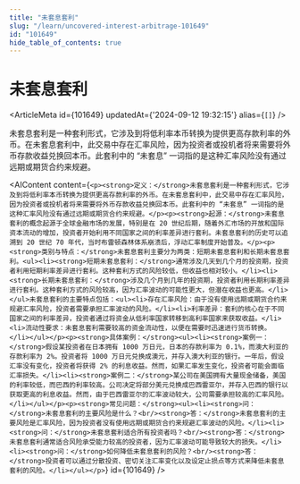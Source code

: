 ```yaml
---
title: "未套息套利"
slug: "/learn/uncovered-interest-arbitrage-101649"
id: "101649"
hide_table_of_contents: true
---
```



# 未套息套利

<ArticleMeta id={101649} updatedAt={'2024-09-12 19:32:15'} alias={`[]`} />
<div className='border-solid border-b border-t-0 my-4 border-[var(--ifm-color-gray-300)]' />

未套息套利是一种套利形式，它涉及到将低利率本币转换为提供更高存款利率的外币。在未套息套利中，此交易中存在汇率风险，因为投资者或投机者将来需要将外币存款收益兑换回本币。此套利中的 “未套息” 一词指的是这种汇率风险没有通过远期或期货合约来规避。

<AIContent content={`<p><strong>定义：</strong>未套息套利是一种套利形式，它涉及到将低利率本币转换为提供更高存款利率的外币。在未套息套利中，此交易中存在汇率风险，因为投资者或投机者将来需要将外币存款收益兑换回本币。此套利中的 “未套息” 一词指的是这种汇率风险没有通过远期或期货合约来规避。</p><p><strong>起源：</strong>未套息套利的概念起源于全球金融市场的发展，特别是在 20 世纪后期，随着外汇市场的开放和国际资本流动的增加，投资者开始利用不同国家之间的利率差异进行套利。未套息套利的历史可以追溯到 20 世纪 70 年代，当时布雷顿森林体系崩溃后，浮动汇率制度开始普及。</p><p><strong>类别与特点：</strong>未套息套利主要分为两类：短期未套息套利和长期未套息套利。<ul><li><strong>短期未套息套利：</strong>通常涉及几天到几个月的投资期，投资者利用短期利率差异进行套利。这种套利方式的风险较低，但收益也相对较小。</li><li><strong>长期未套息套利：</strong>涉及几个月到几年的投资期，投资者利用长期利率差异进行套利。这种套利方式的风险较高，因为汇率波动的可能性更大，但潜在收益也更高。</li></ul>未套息套利的主要特点包括：<ul><li>存在汇率风险：由于没有使用远期或期货合约来规避汇率风险，投资者需要承担汇率波动的风险。</li><li>利率差异：套利的核心在于不同国家之间的利率差异，投资者通过将资金从低利率国家转移到高利率国家来获取收益。</li><li>流动性要求：未套息套利需要较高的资金流动性，以便在需要时迅速进行货币转换。</li></ul></p><p><strong>具体案例：</strong><ul><li><strong>案例一：</strong>假设某投资者在日本拥有 1000 万日元，日本的存款利率为 0.1%，而澳大利亚的存款利率为 2%。投资者将 1000 万日元兑换成澳元，并存入澳大利亚的银行。一年后，假设汇率没有变化，投资者将获得 2% 的利息收益。然而，如果汇率发生变化，投资者可能会面临汇率损失。</li><li><strong>案例二：</strong>某公司在美国拥有大量现金储备，美国的利率较低，而巴西的利率较高。公司决定将部分美元兑换成巴西雷亚尔，并存入巴西的银行以获取更高的利息收益。然而，由于巴西雷亚尔的汇率波动较大，公司需要承担较高的汇率风险。</li></ul></p><p><strong>常见问题：</strong><ul><li><strong>问：</strong>未套息套利的主要风险是什么？<br/><strong>答：</strong>未套息套利的主要风险是汇率风险，因为投资者没有使用远期或期货合约来规避汇率波动的风险。</li><li><strong>问：</strong>未套息套利适合所有投资者吗？<br/><strong>答：</strong>未套息套利通常适合风险承受能力较高的投资者，因为汇率波动可能导致较大的损失。</li><li><strong>问：</strong>如何降低未套息套利的风险？<br/><strong>答：</strong>投资者可以通过分散投资、密切关注汇率变化以及设定止损点等方式来降低未套息套利的风险。</li></ul></p>`} id={101649} />
